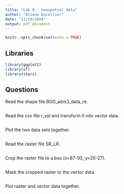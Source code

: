 ```yaml
---
title: "Lab 9 - Geospatial data"
author: "Ariane Ducellier"
date: "11/19/2024"
output: pdf_document
---
```


```r
knitr::opts_chunk$set(echo = TRUE)
```

## Libraries

```r
library(ggplot2)
library(sf)
library(stars)
```

## Questions

Read the shape file BGD_adm3_data_re.

```r
```

Read the csv file r_val and transform it into vector data.

```r
```

Plot the two data sets together.

```r
```

Read the raster file SR_LR.

```r
```

Crop the raster file to a box (x=87-93, y=20-27).

```r
```

Mask the cropped raster to the vector data.

```r
```

Plot raster and vector data together.

```r
```
